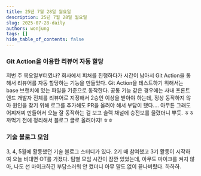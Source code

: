 ```yaml
---
title: 25년 7월 28일 월요일
description: 25년 7월 28일 월요일
slug: 2025-07-28-daily
authors: wonjung
tags: []
hide_table_of_contents: false
---
```


### Git Action을 이용한 리뷰어 자동 할당

저번 주 목요일부터였나?
회사에서 피처를 진행하다가 시간이 남아서 Git Action을 통해서 리뷰어를 자동 할당하는 기능을 만들었다.
Git Action을 테스트하기 위해서는 base 브랜치에 있는 파일을 기준으로 동작한다.
공통 기능 같은 경우에는 사내 프론트엔드 개발자 전체를 리뷰어로 지정해서 2승인 이상을 받아야 하는데, 정상 동작하지 않아 원인을 찾기 위해 로그를 추가해도 PR을 올려야 해서 부담이 됐다….
아무튼 그래도 어찌저찌 만들어서 오늘 잘 동작하는 걸 보고 슬랙 채널에 승전보를 울렸더니 뿌듯. ㅎㅎ
까먹기 전에 정리해서 블로그 글로 올려야지! ㅎㅎ

### 기술 블로그 모임

3, 4, 5월에 활동했던 기술 블로그 스터디가 있다.
2기 때 참여했고 3기 활동이 시작하여 오늘 비대면 OT를 가졌다.
팀별 모임 시간이 잠깐 있었는데, 아무도 마이크를 켜지 않아, 나도 선 마이크하긴 부담스러워 안 켰더니 아무 말도 없이 끝나버렸다.
하하하.
